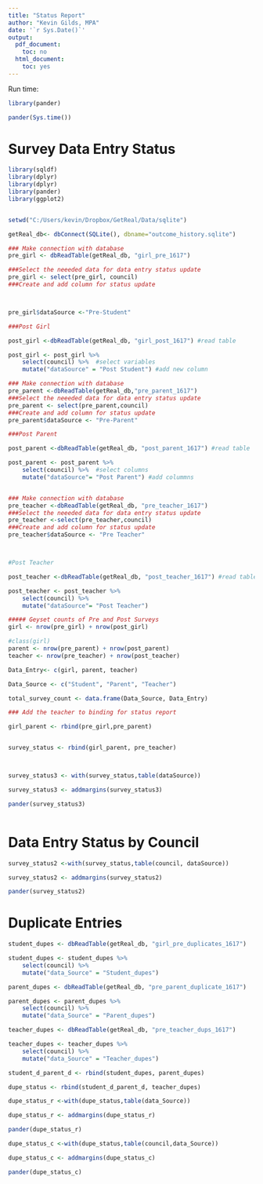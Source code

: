 ```yaml
---
title: "Status Report"
author: "Kevin Gilds, MPA"
date: '`r Sys.Date()`'
output:
  pdf_document:
    toc: no
  html_document:
    toc: yes
---
```

Run time:
```r
library(pander)
```


```r
pander(Sys.time())
```


# Survey Data Entry Status
```r
library(sqldf)
library(dplyr)
library(dplyr)
library(pander)
library(ggplot2)


setwd("C:/Users/kevin/Dropbox/GetReal/Data/sqlite")

getReal_db<- dbConnect(SQLite(), dbname="outcome_history.sqlite")


```

```r


### Make connection with database
pre_girl <- dbReadTable(getReal_db, "girl_pre_1617")

###Select the neeeded data for data entry status update
pre_girl <- select(pre_girl, council)
###Create and add column for status update



pre_girl$dataSource <-"Pre-Student"

```


```r

###Post Girl

post_girl <-dbReadTable(getReal_db, "girl_post_1617") #read table

post_girl <- post_girl %>%
    select(council) %>%  #select variables
    mutate("dataSource" = "Post Student") #add new column


```

```r

### Make connection with database
pre_parent <-dbReadTable(getReal_db,"pre_parent_1617")
###Select the neeeded data for data entry status update
pre_parent <- select(pre_parent,council)
###Create and add column for status update
pre_parent$dataSource <- "Pre-Parent"


```



```r

###Post Parent

post_parent <-dbReadTable(getReal_db, "post_parent_1617") #read table 

post_parent <- post_parent %>%
    select(council) %>%  #select columns
    mutate("dataSource"= "Post Parent") #add colummns



```

```r
### Make connection with database
pre_teacher <-dbReadTable(getReal_db, "pre_teacher_1617")
###Select the neeeded data for data entry status update
pre_teacher <-select(pre_teacher,council)
###Create and add column for status update
pre_teacher$dataSource <- "Pre Teacher"




```

```r

#Post Teacher

post_teacher <-dbReadTable(getReal_db, "post_teacher_1617") #read table from database

post_teacher <- post_teacher %>%
    select(council) %>%
    mutate("dataSource"= "Post Teacher")


```


```r
##### Geyset counts of Pre and Post Surveys
girl <- nrow(pre_girl) + nrow(post_girl)

#class(girl)
parent <- nrow(pre_parent) + nrow(post_parent)
teacher <- nrow(pre_teacher) + nrow(post_teacher)

```

```r
Data_Entry<- c(girl, parent, teacher)

Data_Source <- c("Student", "Parent", "Teacher")

total_survey_count <- data.frame(Data_Source, Data_Entry)


```


```r
### Add the teacher to binding for status report

girl_parent <- rbind(pre_girl,pre_parent)


survey_status <- rbind(girl_parent, pre_teacher)




```




```r

survey_status3 <- with(survey_status,table(dataSource))

survey_status3 <- addmargins(survey_status3)

pander(survey_status3)



```

# Data Entry Status by Council
```r

survey_status2 <-with(survey_status,table(council, dataSource))

survey_status2 <- addmargins(survey_status2)

pander(survey_status2)


```



# Duplicate Entries

```r

student_dupes <- dbReadTable(getReal_db, "girl_pre_duplicates_1617")

student_dupes <- student_dupes %>%
    select(council) %>%
    mutate("data_Source" = "Student_dupes")

```


```r

parent_dupes <- dbReadTable(getReal_db, "pre_parent_duplicate_1617")

parent_dupes <- parent_dupes %>%
    select(council) %>%
    mutate("data_Source" = "Parent_dupes")

```


```r

teacher_dupes <- dbReadTable(getReal_db, "pre_teacher_dups_1617")

teacher_dupes <- teacher_dupes %>% 
    select(council) %>%
    mutate("data_Source" = "Teacher_dupes")


```


```r

student_d_parent_d <- rbind(student_dupes, parent_dupes)

dupe_status <- rbind(student_d_parent_d, teacher_dupes)

```


```r

dupe_status_r <-with(dupe_status,table(data_Source))

dupe_status_r <- addmargins(dupe_status_r)

pander(dupe_status_r)

```



```r

dupe_status_c <-with(dupe_status,table(council,data_Source))

dupe_status_c <- addmargins(dupe_status_c)

pander(dupe_status_c)

```




